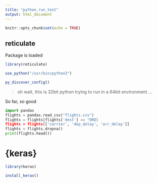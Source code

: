 ```yaml
---
title: "python_run_test"
output: html_document
---
```


```r
knitr::opts_chunk$set(echo = TRUE)
```

## reticulate

Package is loaded

```r
library(reticulate)

use_python("/usr/bin/python3")

py_discover_config()

```

> oh wait, this is 32bit python trying to run in a 64bit environment ...


So far, so good

```python

import pandas
flights = pandas.read_csv("flights.csv")
flights = flights[flights['dest'] == "ORD]
flights = flights[['carrier', 'dep_delay', 'arr_delay']]
flights = flights.dropna()
print(flights.head())


```



# {keras} 

```r

library(keras)

install_keras()


```